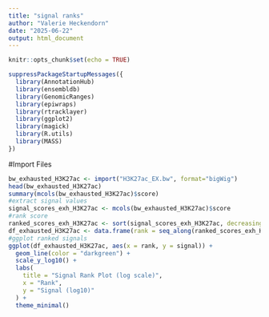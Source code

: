 ```yaml
---
title: "signal ranks"
author: "Valerie Heckendorn"
date: "2025-06-22"
output: html_document
---
```


```r
knitr::opts_chunk$set(echo = TRUE)
```

```r
suppressPackageStartupMessages({
  library(AnnotationHub)
  library(ensembldb)
  library(GenomicRanges)
  library(epiwraps)
  library(rtracklayer)
  library(ggplot2)
  library(magick)
  library(R.utils) 
  library(MASS)
})
```

#Import Files
```r
bw_exhausted_H3K27ac <- import("H3K27ac_EX.bw", format="bigWig")
head(bw_exhausted_H3K27ac)
summary(mcols(bw_exhausted_H3K27ac)$score)
#extract signal values
signal_scores_exh_H3K27ac <- mcols(bw_exhausted_H3K27ac)$score
#rank score
ranked_scores_exh_H3K27ac <- sort(signal_scores_exh_H3K27ac, decreasing = TRUE)
df_exhausted_H3K27ac <- data.frame(rank = seq_along(ranked_scores_exh_H3K27ac), signal = ranked_scores_exh_H3K27ac)
#ggplot ranked signals
ggplot(df_exhausted_H3K27ac, aes(x = rank, y = signal)) +
  geom_line(color = "darkgreen") +
  scale_y_log10() +
  labs(
    title = "Signal Rank Plot (log scale)",
    x = "Rank",
    y = "Signal (log10)"
  ) +
  theme_minimal()
```



